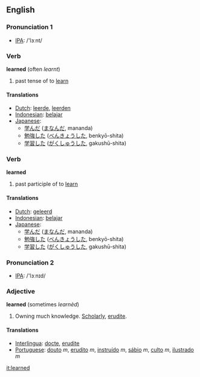 ==English==

{{rank|instead|giving|presence|657|learned|minutes|appear|thoughts}}

=== Pronunciation 1 ===
*[[w:IPA|IPA]]: /'lɜːnt/

=== Verb ===
'''learned''' (often ''learnt'')
# past tense of to [[learn]]

==== Translations ====
*[[Dutch]]: [[leerde]], [[leerden]]
*[[Indonesian]]: [[ajar|belajar]]
*[[Japanese]]:
** [[学んだ]] ([[まなんだ]], mananda)
** [[勉強]]した ([[べんきょう]]した, benkyō-shita)
** [[学習]]した ([[がくしゅう]]した, gakushū-shita)

=== Verb ===
'''learned'''
# past participle of to [[learn]]

==== Translations ====
*[[Dutch]]: [[geleerd]]
*[[Indonesian]]: [[ajar|belajar]]
*[[Japanese]]:
** [[学んだ]] ([[まなんだ]], mananda)
** [[勉強]]した ([[べんきょう]]した, benkyō-shita)
** [[学習]]した ([[がくしゅう]]した, gakushū-shita)

=== Pronunciation 2 ===
*[[w:IPA|IPA]]: /'lɜːnɪd/

=== Adjective ===
'''learned''' (sometimes ''learnèd'')
# Owning much knowledge. [[Scholarly]], [[erudite]].

==== Translations ====
*[[Interlingua]]: [[docte]], [[erudite]]
*[[Portuguese]]: [[douto]] ''m'', [[erudito]] ''m'', [[instruído]] ''m'', [[sábio]] ''m'', [[culto]] ''m'', [[ilustrado]] ''m''

[[it:learned]]